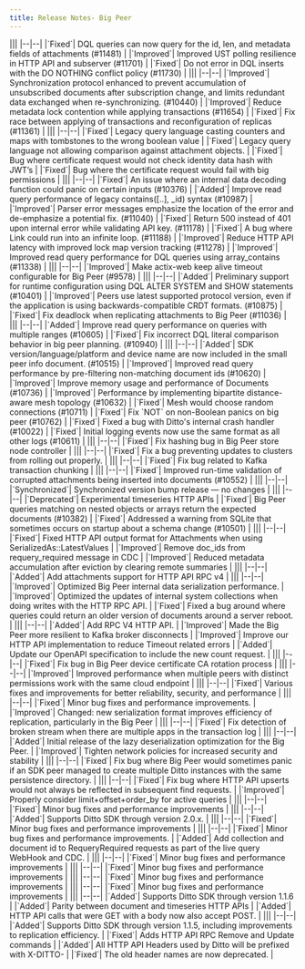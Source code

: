 ---
title: Release Notes- Big Peer
---

<Update label="Big Peer Version 1.28.0">
|||
|--|--|
|`Fixed`| DQL queries can now query for the id, len, and metadata fields of attachments (#11481) |
|`Improved`| Improved UST polling resilience in HTTP API and subserver (#11701) |
|`Fixed`| Do not error in DQL inserts with the DO NOTHING conflict policy (#11730) |
</Update>

<Update label="Big Peer Version 1.27.0">
|||
|--|--|
|`Improved`| Synchronization protocol enhanced to prevent accumulation of unsubscribed documents after subscription change, and limits redundant data exchanged when re-synchronizing. (#10440) |
|`Improved`| Reduce metadata lock contention while applying transactions (#11654) |
|`Fixed`| Fix race between applying of transactions and reconfiguration of replicas (#11361) |
</Update>

<Update label="Big Peer Version 1.26.0">
|||
|--|--|
|`Fixed`| Legacy query language casting counters and maps with tombstones to the wrong boolean value |
|`Fixed`| Legacy query language not allowing comparison against attachment objects. |
|`Fixed`| Bug where certificate request would not check identity data hash with JWT’s |
|`Fixed`| Bug where the certificate request would fail with big permissions |
</Update>

<Update label="Big Peer Version 1.25.0">
|||
|--|--|
|`Fixed`| An issue where an internal data decoding function could panic on certain inputs (#10376) |
|`Added`| Improve read query performance of legacy contains([..], _id) syntax (#10987) |
|`Improved`| Parser error messages emphasize the location of the error and de-emphasize a potential fix. (#11040) |
|`Fixed`| Return 500 instead of 401 upon internal error while validating API key. (#11178) |
|`Fixed`| A bug where Link could run into an infinite loop. (#11188) |
|`Improved`| Reduce HTTP API latency with improved lock map version tracking (#11278) |
|`Improved`| Improved read query performance for DQL queries using array_contains (#11338) |
</Update>

<Update label="Big Peer Version 1.24.1">
|||
|--|--|
|`Improved`| Make actix-web keep alive timeout configurable for Big Peer (#9578) |
</Update>

<Update label="Big Peer Version 1.24.0">
|||
|--|--|
|`Added`| Preliminary support for runtime configuration using DQL ALTER SYSTEM and SHOW statements (#10401) |
|`Improved`| Peers use latest supported protocol version, even if the application is using backwards-compatible CRDT formats. (#10875) |
|`Fixed`| Fix deadlock when replicating attachments to Big Peer (#11036) |
</Update>

<Update label="Big Peer Version 1.23.0">
|||
|--|--|
|`Added`| Improve read query performance on queries with multiple ranges (#10605) |
|`Fixed`| Fix incorrect DQL literal comparison behavior in big peer planning. (#10940) |
</Update>

<Update label="Big Peer Version 1.22.0">
|||
|--|--|
|`Added`| SDK version/language/platform and device name are now included in the small peer info document. (#10515) |
|`Improved`| Improved read query performance by pre-filtering non-matching document ids (#10620) |
|`Improved`| Improve memory usage and performance of Documents (#10736) |
|`Improved`| Performance by implementing bipartite distance-aware mesh topology (#10632) |
|`Fixed`| Mesh would choose random connections (#10711) |
|`Fixed`| Fix `NOT` on non-Boolean panics on big peer (#10762) |
|`Fixed`| Fixed a bug with Ditto's internal crash handler (#10022) |
|`Fixed`| Initial logging events now use the same format as all other logs (#10611) |
</Update>

<Update label="Big Peer Version 1.21.4">
|||
|--|--|
|`Fixed`| Fix hashing bug in Big Peer store node controller |
</Update>

<Update label="Big Peer Version 1.21.3">
|||
|--|--|
|`Fixed`| Fix a bug preventing updates to clusters from rolling out properly. |
</Update>

<Update label="Big Peer Version 1.21.2">
|||
|--|--|
|`Fixed`| Fix bug related to Kafka transaction chunking |
</Update>

<Update label="Big Peer Version 1.21.1">
|||
|--|--|
|`Fixed`| Improved run-time validation of corrupted attachments being inserted into documents (#10552) |
</Update>

<Update label="Big Peer Version 1.21.0">
|||
|--|--|
|`Synchronized`| Synchronized version bump release — no changes |
</Update>

<Update label="Big Peer Version 1.20.1">
|||
|--|--|
|`Deprecated`| Experimental timeseries HTTP APIs |
|`Fixed`| Big Peer queries matching on nested objects or arrays return the expected documents (#10382) |
|`Fixed`| Addressed a warning from SQLite that sometimes occurs on startup about a schema change (#10501) |
</Update>

<Update label="Big Peer Version 1.19.0">
|||
|--|--|
|`Fixed`| Fixed HTTP API output format for Attachments when using SerializedAs::LatestValues |
|`Improved`| Remove doc_ids from requery_required message in CDC |
|`Improved`| Reduced metadata accumulation after eviction by clearing remote summaries |
</Update>

<Update label="Big Peer Version 1.18.0">
|||
|--|--|
|`Added`| Add attachments support for HTTP API RPC v4 |
</Update>

<Update label="Big Peer Version 1.17.0">
|||
|--|--|
|`Improved`| Optimized Big Peer internal data serialization performance. |
|`Improved`| Optimized the updates of internal system collections when doing writes with the HTTP RPC API. |
|`Fixed`| Fixed a bug around where queries could return an older version of documents around a server reboot. |
</Update>

<Update label="Big Peer Version 1.14.0">
|||
|--|--|
|`Added`| Add RPC V4 HTTP API. |
|`Improved`| Made the Big Peer more resilient to Kafka broker disconnects |
|`Improved`| Improve our HTTP API implementation to reduce Timeout related errors |
|`Added`| Update our OpenAPI specification to include the new count request. |
</Update>

<Update label="Big Peer Version 1.12.1">
|||
|--|--|
|`Fixed`| Fix bug in Big Peer device certificate CA rotation process |
</Update>

<Update label="Big Peer Version 1.12.0">
|||
|--|--|
|`Improved`| Improved performance when multiple peers with distinct permissions work with the same cloud endpoint |
</Update>

<Update label="Big Peer Version 1.11.0">
|||
|--|--|
|`Fixed`| Various fixes and improvements for better reliability, security, and performance |
</Update>

<Update label="Big Peer Version 1.10.0">
|||
|--|--|
|`Fixed`| Minor bug fixes and performance improvements. |
|`Improved`| Changed: new serialization format improves efficiency of replication, particularly in the Big Peer |
</Update>

<Update label="Big Peer Version 1.9.1">
|||
|--|--|
|`Fixed`| Fix detection of broken stream when there are multiple apps in the transaction log |
</Update>

<Update label="Big Peer Version 1.9.0">
|||
|--|--|
|`Added`| Initial release of the lazy deserialization optimization for the Big Peer. |
|`Improved`| Tighten network policies for increased security and stability |
</Update>

<Update label="Big Peer Version 0.30.0">
|||
|--|--|
|`Fixed`| Fix bug where Big Peer would sometimes panic if an SDK peer managed to create multiple Ditto instances with the same persistence directory. |
</Update>

<Update label="Big Peer Version 0.29.0">
|||
|--|--|
|`Fixed`| Fix bug where HTTP API upserts would not always be reflected in subsequent find requests. |
|`Improved`| Properly consider limit+offset+order_by for active queries |
</Update>

<Update label="Big Peer Version 0.28.0">
|||
|--|--|
|`Fixed`| Minor bug fixes and performance improvements |
</Update>

<Update label="Big Peer Version 0.27.0">
|||
|--|--|
|`Added`| Supports Ditto SDK through version 2.0.x. |
</Update>

<Update label="Big Peer Version 0.26.0">
|||
|--|--|
|`Fixed`| Minor bug fixes and performance improvements |
</Update>

<Update label="Big Peer Version 0.25.0">
|||
|--|--|
|`Fixed`| Minor bug fixes and performance improvements. |
|`Added`| Add collection and document id to RequeryRequired requests as part of the live query WebHook and CDC. |
</Update>

<Update label="Big Peer Version 0.24.0">
|||
|--|--|
|`Fixed`| Minor bug fixes and performance improvements |
</Update>

<Update label="Big Peer Version 0.23.0">
|||
|--|--|
|`Fixed`| Minor bug fixes and performance improvements |
</Update>

<Update label="Big Peer Version 0.22.0">
|||
|--|--|
|`Fixed`| Minor bug fixes and performance improvements |
</Update>

<Update label="Big Peer Version 0.21.0">
|||
|--|--|
|`Fixed`| Minor bug fixes and performance improvements |
</Update>

<Update label="Big Peer Version 0.20.0">
|||
|--|--|
|`Added`| Supports Ditto SDK through version 1.1.6 |
|`Added`| Parity between document and timeseries HTTP APIs |
|`Added`| HTTP API calls that were GET with a body now also accept POST. |
</Update>

<Update label="Big Peer Version 0.17.0">
|||
|--|--|
|`Added`| Supports Ditto SDK through version 1.1.5, including improvements to replication efficiency. |
|`Fixed`| Adds HTTP API RPC Remove and Update commands |
|`Added`| All HTTP API Headers used by Ditto will be prefixed with X-DITTO- |
|`Fixed`| The old header names are now deprecated. |
</Update>
